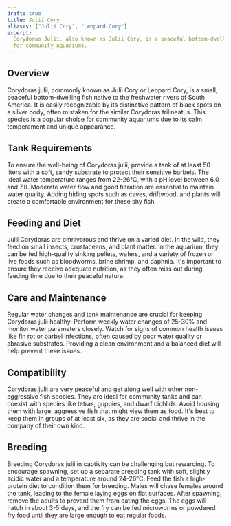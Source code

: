 ```yaml
---
draft: true
title: Julii Cory
aliases: ["Julii Cory", "Leopard Cory"]
excerpt:
  Corydoras Julii, also known as Julii Cory, is a peaceful bottom-dwelling fish with distinctive black markings, ideal
  for community aquariums.
---
```


## Overview

Corydoras julii, commonly known as Julii Cory or Leopard Cory, is a small, peaceful bottom-dwelling fish native to the
freshwater rivers of South America. It is easily recognizable by its distinctive pattern of black spots on a silver
body, often mistaken for the similar Corydoras trilineatus. This species is a popular choice for community aquariums due
to its calm temperament and unique appearance.

## Tank Requirements

To ensure the well-being of Corydoras julii, provide a tank of at least 50 liters with a soft, sandy substrate to
protect their sensitive barbels. The ideal water temperature ranges from 22-26°C, with a pH level between 6.0 and 7.8.
Moderate water flow and good filtration are essential to maintain water quality. Adding hiding spots such as caves,
driftwood, and plants will create a comfortable environment for these shy fish.

## Feeding and Diet

Julii Corydoras are omnivorous and thrive on a varied diet. In the wild, they feed on small insects, crustaceans, and
plant matter. In the aquarium, they can be fed high-quality sinking pellets, wafers, and a variety of frozen or live
foods such as bloodworms, brine shrimp, and daphnia. It's important to ensure they receive adequate nutrition, as they
often miss out during feeding time due to their peaceful nature.

## Care and Maintenance

Regular water changes and tank maintenance are crucial for keeping Corydoras julii healthy. Perform weekly water changes
of 25-30% and monitor water parameters closely. Watch for signs of common health issues like fin rot or barbel
infections, often caused by poor water quality or abrasive substrates. Providing a clean environment and a balanced diet
will help prevent these issues.

## Compatibility

Corydoras julii are very peaceful and get along well with other non-aggressive fish species. They are ideal for
community tanks and can coexist with species like tetras, guppies, and dwarf cichlids. Avoid housing them with large,
aggressive fish that might view them as food. It's best to keep them in groups of at least six, as they are social and
thrive in the company of their own kind.

## Breeding

Breeding Corydoras julii in captivity can be challenging but rewarding. To encourage spawning, set up a separate
breeding tank with soft, slightly acidic water and a temperature around 24-26°C. Feed the fish a high-protein diet to
condition them for breeding. Males will chase females around the tank, leading to the female laying eggs on flat
surfaces. After spawning, remove the adults to prevent them from eating the eggs. The eggs will hatch in about 3-5 days,
and the fry can be fed microworms or powdered fry food until they are large enough to eat regular foods.
